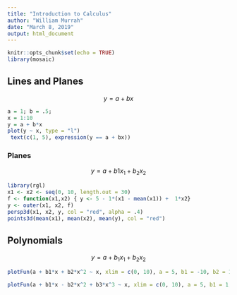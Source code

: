 ```yaml
---
title: "Introduction to Calculus"
author: "William Murrah"
date: "March 8, 2019"
output: html_document
---
```


```r
knitr::opts_chunk$set(echo = TRUE)
library(mosaic)
```

## Lines and Planes

$$
y = a + bx
$$

```r
a = 1; b = .5;
x = 1:10
y = a + b*x
plot(y ~ x, type = "l")
 text(c(1, 5), expression(y == a + bx))
```


### Planes

$$
y = a + b1x_1 + b_2x_2
$$

```r
library(rgl)
x1 <- x2 <- seq(0, 10, length.out = 30)
f <- function(x1,x2) { y <- 5 - 1*(x1 - mean(x1)) +  1*x2}
y <- outer(x1, x2, f)
persp3d(x1, x2, y, col = "red", alpha = .4)
points3d(mean(x1), mean(x2), mean(y), col = "red")
```



## Polynomials

$$
y = a + b_1x_1 + b_2x_2
$$

```r
plotFun(a + b1*x + b2*x^2 ~ x, xlim = c(0, 10), a = 5, b1 = -10, b2 = 1)
```

```r
plotFun(a + b1*x - b2*x^2 + b3*x^3 ~ x, xlim = c(0, 10), a = 5, b1 = 1, b2 = 5, b3 = .5)
```

